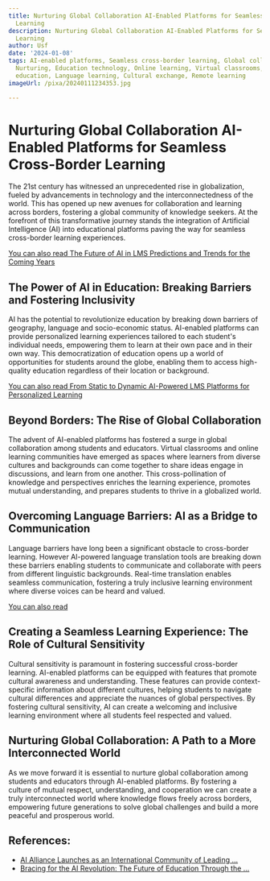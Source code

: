 ```yaml
---
title: Nurturing Global Collaboration AI-Enabled Platforms for Seamless Cross-Border
  Learning
description: Nurturing Global Collaboration AI-Enabled Platforms for Seamless Cross-Border
  Learning
author: Usf
date: '2024-01-08'
tags: AI-enabled platforms, Seamless cross-border learning, Global collaboration,
  Nurturing, Education technology, Online learning, Virtual classrooms, International
  education, Language learning, Cultural exchange, Remote learning
imageUrl: /pixa/20240111234353.jpg

---
```

# Nurturing Global Collaboration AI-Enabled Platforms for Seamless Cross-Border Learning

The  21st century  has  witnessed an unprecedented rise in globalization, fueled by advancements in technology and the interconnectedness of the world. This has opened up new avenues  for collaboration and learning across borders, fostering a global community of knowledge seekers. At the  forefront of this transformative journey stands the integration of Artificial Intelligence (AI)  into educational  platforms paving  the way for seamless cross-border  learning experiences.

[You can also  read The Future of AI in LMS Predictions and Trends for the  Coming Years](The%20Future%20of%20AI%20in%20LMS%20Predictions%20and%20Trends%20for%20the%20Coming%20Years)


##  The Power of AI  in Education: Breaking Barriers and Fostering Inclusivity

AI has the  potential to revolutionize education by breaking down barriers of geography, language and  socio-economic status.  AI-enabled platforms can provide personalized learning experiences tailored to each student's individual needs, empowering them to learn at their own pace and in their own way. This democratization of education opens up a world of opportunities for students around the globe, enabling them to  access high-quality education regardless of their location or background.

[You can also read From Static to Dynamic AI-Powered LMS Platforms for Personalized Learning](From%20Static%20to%20Dynamic%20AI-Powered%20LMS%20Platforms%20for%20Personalized%20Learning)


## Beyond Borders: The Rise  of Global Collaboration

The advent of AI-enabled platforms has fostered  a surge in global collaboration among students and educators. Virtual classrooms and online learning  communities have emerged as spaces where learners from diverse cultures and backgrounds can come together to share  ideas engage  in discussions, and learn from one another. This cross-pollination of knowledge and perspectives enriches  the learning experience, promotes mutual understanding, and prepares students  to thrive in a globalized world.

## Overcoming Language Barriers: AI as a Bridge to  Communication

Language barriers have long been a significant obstacle to cross-border learning. However AI-powered language translation tools are breaking down these barriers  enabling  students to communicate and collaborate with peers from different  linguistic  backgrounds. Real-time translation enables seamless communication,  fostering a truly inclusive learning environment where diverse voices can be heard and  valued.

[You  can also read ]()


## Creating a Seamless Learning Experience:  The Role of Cultural Sensitivity

Cultural sensitivity is  paramount  in  fostering successful cross-border learning. AI-enabled platforms can be equipped with features that promote cultural awareness and understanding. These features can provide context-specific information about  different cultures, helping students to navigate cultural  differences and appreciate the nuances of global perspectives. By  fostering cultural sensitivity,  AI can create a welcoming and inclusive learning environment  where all students feel respected and valued.

## Nurturing Global Collaboration: A Path to a More Interconnected World

As we move forward  it is essential to nurture  global collaboration among students and educators through AI-enabled platforms. By fostering a culture of mutual respect, understanding, and  cooperation we can create a truly interconnected world where knowledge flows  freely across borders, empowering future generations to solve global challenges and build a more peaceful and prosperous world.

## References:
- [AI Alliance Launches as an International Community of Leading ...](https://newsroom.ibm.com/AI-Alliance-Launches-as-an-International-Community-of-Leading-Technology-Developers,-Researchers,-and-Adopters-Collaborating-Together-to-Advance-Open,-Safe,-Responsible-AI)
- [Bracing for the AI Revolution: The Future of Education Through the ...](https://www.linkedin.com/pulse/bracing-ai-revolution-future-education-through-lens-business-klasson)

